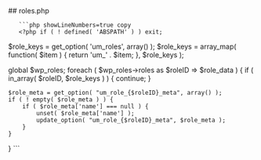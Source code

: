 

<div class="phpdocumentor-element -file">
    ## roles.php

        

    
       ```php showLineNumbers=true copy
       <?php if ( ! defined( 'ABSPATH' ) ) exit;

$role_keys = get_option( 'um_roles', array() );
$role_keys = array_map( function( $item ) {
	return 'um_' . $item;
}, $role_keys );

global $wp_roles;
foreach ( $wp_roles->roles as $roleID => $role_data ) {
	if ( in_array( $roleID, $role_keys ) ) {
		continue;
	}

	$role_meta = get_option( "um_role_{$roleID}_meta", array() );
	if ( ! empty( $role_meta ) ) {
		if ( $role_meta['name'] === null ) {
			unset( $role_meta['name'] );
			update_option( "um_role_{$roleID}_meta", $role_meta );
		}
	}
}
       ```
</div>
